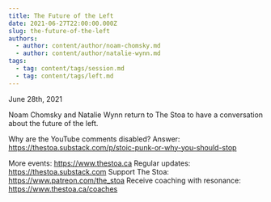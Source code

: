 ```yaml
---
title: The Future of the Left
date: 2021-06-27T22:00:00.000Z
slug: the-future-of-the-left
authors:
  - author: content/author/noam-chomsky.md
  - author: content/author/natalie-wynn.md
tags:
  - tag: content/tags/session.md
  - tag: content/tags/left.md
---
```


June 28th, 2021

Noam Chomsky and Natalie Wynn return to The Stoa to have a conversation about the future of the left. 

Why are the YouTube comments disabled? Answer: https://thestoa.substack.com/p/stoic-punk-or-why-you-should-stop

More events: https://www.thestoa.ca
Regular updates: https://thestoa.substack.com
Support The Stoa: https://www.patreon.com/the_stoa
Receive coaching with resonance: https://www.thestoa.ca/coaches
